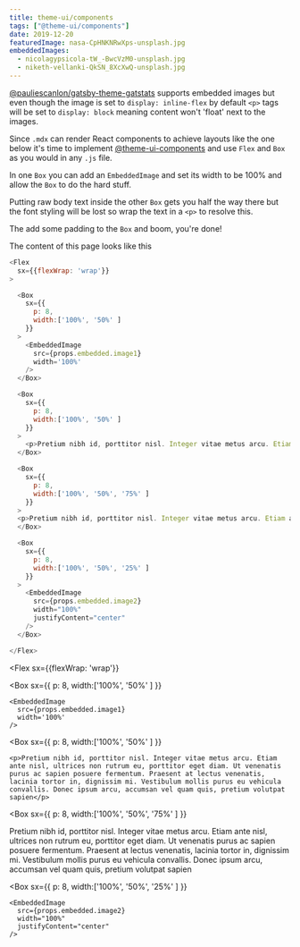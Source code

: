 ```yaml
---
title: theme-ui/components
tags: ["@theme-ui/components"]
date: 2019-12-20
featuredImage: nasa-CpHNKNRwXps-unsplash.jpg
embeddedImages:
  - nicolagypsicola-tW_-BwcVzM0-unsplash.jpg
  - niketh-vellanki-QkSN_8XcXwQ-unsplash.jpg
---
```



[@pauliescanlon/gatsby-theme-gatstats](https://github.com/PaulieScanlon/gatsby-theme-gatstats) supports embedded images but even though the image is set to `display: inline-flex` by default `<p>` tags will be set to `display: block` meaning content won't 'float' next to the images. 

Since `.mdx` can render React components to achieve layouts like the one below it's time to implement [@theme-ui-components](https://theme-ui.com/components/) and use `Flex` and `Box` as you would in any `.js` file. 

In one `Box` you can add an `EmbeddedImage` and set its width to be 100% and allow the `Box` to do the hard stuff. 

Putting raw body text inside the other `Box` gets you half the way there but the font styling will be lost so wrap the text in a `<p>` to resolve this. 

The add some padding to the `Box` and boom, you're done!


The content of this page looks like this



```js
<Flex
  sx={{flexWrap: 'wrap'}}
>

  <Box
    sx={{
      p: 8,
      width:['100%', '50%' ]
    }}
  >
    <EmbeddedImage
      src={props.embedded.image1}
      width='100%'
    />
  </Box> 

  <Box
    sx={{
      p: 8,
      width:['100%', '50%' ]
    }}
  >
    <p>Pretium nibh id, porttitor nisl. Integer vitae metus arcu. Etiam ante nisl, ultrices non rutrum eu, porttitor eget diam. Ut venenatis purus ac sapien posuere fermentum. Praesent at lectus venenatis, lacinia tortor in, dignissim mi. Vestibulum mollis purus eu vehicula convallis. Donec ipsum arcu, accumsan vel quam quis, pretium volutpat sapien</p>
  </Box>

  <Box
    sx={{
      p: 8,
      width:['100%', '50%', '75%' ]
    }}
  >
  <p>Pretium nibh id, porttitor nisl. Integer vitae metus arcu. Etiam ante nisl, ultrices non rutrum eu, porttitor eget diam. Ut venenatis purus ac sapien posuere fermentum. Praesent at lectus venenatis, lacinia tortor in, dignissim mi. Vestibulum mollis purus eu vehicula convallis. Donec ipsum arcu, accumsan vel quam quis, pretium volutpat sapien</p>
  </Box> 

  <Box
    sx={{
      p: 8,
      width:['100%', '50%', '25%' ]
    }}
  >
    <EmbeddedImage
      src={props.embedded.image2}
      width="100%"
      justifyContent="center"
    />
  </Box>  

</Flex>
```

<Flex
  sx={{flexWrap: 'wrap'}}
>

  <Box
    sx={{
      p: 8,
      width:['100%', '50%' ]
    }}
  >
    <EmbeddedImage
      src={props.embedded.image1}
      width='100%'
    />
  </Box> 

  <Box
    sx={{
      p: 8,
      width:['100%', '50%' ]
    }}
  >
    <p>Pretium nibh id, porttitor nisl. Integer vitae metus arcu. Etiam ante nisl, ultrices non rutrum eu, porttitor eget diam. Ut venenatis purus ac sapien posuere fermentum. Praesent at lectus venenatis, lacinia tortor in, dignissim mi. Vestibulum mollis purus eu vehicula convallis. Donec ipsum arcu, accumsan vel quam quis, pretium volutpat sapien</p>
  </Box>

  <Box
    sx={{
      p: 8,
      width:['100%', '50%', '75%' ]
    }}
  >
  <p>Pretium nibh id, porttitor nisl. Integer vitae metus arcu. Etiam ante nisl, ultrices non rutrum eu, porttitor eget diam. Ut venenatis purus ac sapien posuere fermentum. Praesent at lectus venenatis, lacinia tortor in, dignissim mi. Vestibulum mollis purus eu vehicula convallis. Donec ipsum arcu, accumsan vel quam quis, pretium volutpat sapien</p>
  </Box> 

  <Box
    sx={{
      p: 8,
      width:['100%', '50%', '25%' ]
    }}
  >
    <EmbeddedImage
      src={props.embedded.image2}
      width="100%"
      justifyContent="center"
    />
  </Box>  

</Flex> 




